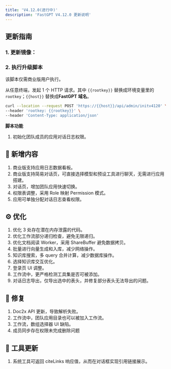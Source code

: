 ```yaml
---
title: 'V4.12.0(进行中)'
description: 'FastGPT V4.12.0 更新说明'
---
```


## 更新指南

### 1. 更新镜像：

### 2. 执行升级脚本

该脚本仅需商业版用户执行。

从任意终端，发起 1 个 HTTP 请求。其中 `{{rootkey}}` 替换成环境变量里的 `rootkey`；`{{host}}` 替换成**FastGPT 域名**。

```bash
curl --location --request POST 'https://{{host}}/api/admin/initv4120' \
--header 'rootkey: {{rootkey}}' \
--header 'Content-Type: application/json'
```

**脚本功能**

1. 初始化团队成员的应用对话日志权限。

## 🚀 新增内容

1. 商业版支持应用日志数据看板。
2. 商业版支持简易对话页，可直接选择模型和预设工具进行聊天，无需进行应用搭建。
3. 对话页，增加团队应用快速切换。
4. 权限表调整，采用 Role 映射 Permission 模式。
5. 应用可单独分配对话日志查看权限。

## ⚙️ 优化

1. 优化 3 处存在潜在内存泄露的代码。
2. 优化工作流部分递归检查，避免无限递归。
3. 优化文档阅读 Worker，采用 ShareBuffer 避免数据拷贝。
4. 批量进行向量生成和入库，减少网络操作。
5. 知识库搜索，多 query 合并计算，减少数据库操作。
6. 选择知识库交互优化。
7. 登录页 UI 调整。
8. 工作流中，更严格检测工具集是否可被添加。
9. 对话日志导出，仅导出选中的表头，并修复部分表头无法导出的问题。

## 🐛 修复

1. Doc2x API 更新，导致解析失败。
2. 工作流中，团队应用目录也可以被加入工作流。
3. 工作流，数组选择器 UI 缺陷。
4. 成员同步存在权限未完成删除问题

## 🔨 工具更新

1. 系统工具可返回 citeLinks 响应值，从而在对话框实现引用链接展示。